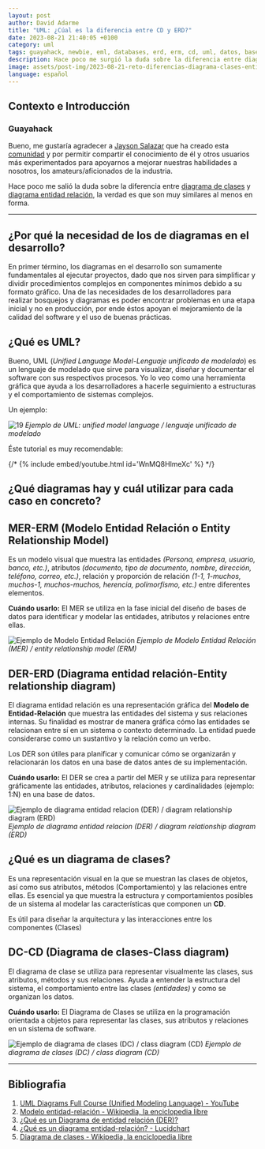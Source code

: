 ```yaml
---
layout: post
author: David Adarme
title: "UML: ¿Cúal es la diferencia entre CD y ERD?"
date: 2023-08-21 21:40:05 +0100
category: uml
tags: guayahack, newbie, eml, databases, erd, erm, cd, uml, datos, bases de datos, diagramas
description: Hace poco me surgió la duda sobre la diferencia entre diagrama de clases y diagrama entidad relación, la verdad es que son muy similares al menos en forma. A continuación veremos conceptos, diferencias y similitudes...
image: assets/post-img/2023-08-21-reto-diferencias-diagrama-clases-entidad-relacion/preview-reto-diferencias-diagrama-clases-entidad-relacion.png
language: español
---
```


## Contexto e Introducción

### Guayahack

Bueno, me gustaría agradecer a [Jayson Salazar](https://guayahack.co/community/member/jdsalaro) que ha creado esta [comunidad](https://guayahack.co) y por permitir compartir el conocimiento de él y otros usuarios más experimentados para apoyarnos a mejorar nuestras habilidades a nosotros, los amateurs/aficionados de la industria.

Hace poco me salió la duda sobre la diferencia entre [diagrama de clases](#dc-cd-diagrama-de-clases-class-diagram) y [diagrama entidad relación](#der-erd-diagrama-entidad-relaci%C3%B3n-entity-relationship-diagram), la verdad es que son muy similares al menos en forma.

---

## ¿Por qué la necesidad de los de diagramas en el desarrollo?

En primer término, los diagramas en el desarrollo son sumamente fundamentales al ejecutar proyectos, dado que nos sirven para simplificar y dividir procedimientos complejos en componentes mínimos debido a su formato gráfico. Una de las necesidades de los desarrolladores para realizar bosquejos y diagramas es poder encontrar problemas en una etapa inicial y no en producción, por ende éstos apoyan el mejoramiento de la calidad del software y el uso de buenas prácticas.

## ¿Qué es UML?

Bueno, UML (_Unified Language Model-Lenguaje unificado de modelado_) es un lenguaje de modelado que sirve para visualizar, diseñar y documentar el software con sus respectivos procesos. Yo lo veo como una herramienta gráfica que ayuda a los desarrolladores a hacerle seguimiento a estructuras y el comportamiento de sistemas complejos.

Un ejemplo: 

![19](../assets/post-img/2023-08-21-reto-diferencias-diagrama-clases-entidad-relacion/uml.png)
_Ejemplo de UML: unified model language / lenguaje unificado de modelado_

Éste tutorial es muy recomendable:

{/* {% include embed/youtube.html id='WnMQ8HlmeXc' %} */}

## ¿Qué diagramas hay y cuál utilizar para cada caso en concreto?

## MER-ERM (Modelo Entidad Relación o Entity Relationship Model)

Es un modelo visual que muestra las entidades _(Persona, empresa, usuario, banco, etc.)_, atributos _(documento, tipo de documento, nombre, dirección, teléfono, correo, etc.)_, relación y proporción de relación _(1-1, 1-muchos, muchos-1, muchos-muchos, herencia, polimorfismo, etc.)_ entre diferentes elementos.

**Cuándo usarlo:** El MER se utiliza en la fase inicial del diseño de bases de datos para identificar y modelar las entidades, atributos y relaciones entre ellas.

![Ejemplo de Modelo Entidad Relación](../assets/post-img/2023-08-21-reto-diferencias-diagrama-clases-entidad-relacion/uml-example.png)
_Ejemplo de Modelo Entidad Relación (MER) / entity relationship model (ERM)_

## DER-ERD (Diagrama entidad relación-Entity relationship diagram)

El diagrama entidad relación es una representación gráfica del **Modelo de Entidad-Relación** que muestra  las entidades del sistema y sus relaciones internas. Su finalidad es mostrar de manera gráfica cómo las entidades se relacionan entre sí en un sistema o contexto determinado. La entidad puede considerarse como un sustantivo y la relación como un verbo.

Los DER son útiles para planificar y comunicar cómo se organizarán y relacionarán los datos en una base de datos antes de su implementación.

**Cuándo usarlo:** El DER se crea a partir del MER y se utiliza para representar gráficamente las entidades, atributos, relaciones y cardinalidades (ejemplo: 1:N) en una base de datos.

![Ejemplo de diagrama entidad relacion (DER) / diagram relationship diagram (ERD)](../assets/post-img/2023-08-21-reto-diferencias-diagrama-clases-entidad-relacion/der.jpg)
_Ejemplo de diagrama entidad relacion (DER) / diagram relationship diagram (ERD)_

## ¿Qué es un diagrama de clases?

Es una representación visual en la que se muestran las clases de objetos, así como sus atributos, métodos (Comportamiento) y las relaciones entre ellas. Es esencial ya que muestra la estructura y comportamientos posibles de un sistema al modelar las características que componen un **CD**.

Es útil para diseñar la arquitectura y las interacciones entre los componentes (Clases)

## DC-CD (Diagrama de clases-Class diagram)

El diagrama de clase se utiliza para representar visualmente las clases, sus atributos, métodos y sus relaciones. Ayuda a entender la estructura del sistema, el comportamiento entre las clases _(entidades)_  y como se organizan los datos.

**Cuándo usarlo:** El Diagrama de Clases se utiliza en la programación orientada a objetos para representar las clases, sus atributos y relaciones en un sistema de software.

![Ejemplo de diagrama de clases (DC) / class diagram (CD)](../assets/post-img/2023-08-21-reto-diferencias-diagrama-clases-entidad-relacion/diagrama-de-clases.png)
_Ejemplo de diagrama de clases (DC) / class diagram (CD)_

---

## Bibliografia

1. [UML Diagrams Full Course (Unified Modeling Language) - YouTube](https://www.youtube.com/embed/WnMQ8HlmeXc)
2. [Modelo entidad-relación - Wikipedia, la enciclopedia libre](https://es.wikipedia.org/wiki/Modelo_entidad-relaci%C3%B3n)
3. [¿Qué es un Diagrama de entidad relación (DER)?](https://www.edrawsoft.com/es/what-is-entity-relationship-diagram-erd.html)
4. [¿Qué es un diagrama entidad-relación? - Lucidchart](https://www.lucidchart.com/pages/es/que-es-un-diagrama-entidad-relacion)
5. [Diagrama de clases - Wikipedia, la enciclopedia libre](https://es.wikipedia.org/wiki/Diagrama_de_clases)